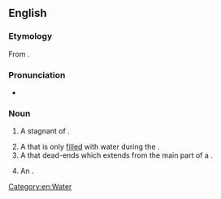 ==English==

===Etymology===
From {{etyl|wrh|en}} {{m|wrh|bilabang}}.

===Pronunciation===
{{rfp|lang=en}}
* {{rhymes|ɒŋ|lang=en}}

===Noun===
{{en-noun}}

# {{lb|en|Australia}} A stagnant {{l|en|pool}} of {{l|en|water}}.
# A {{l|en|streambed}} that is only [[filled]] with water during the {{l|en|rainy season}}.
# A {{l|en|channel}} that dead-ends which extends from the main part of a {{l|en|river}}.
# {{lb|en|Australia|rare}} An {{l|en|oxbow lake}}.

[[Category:en:Water]]